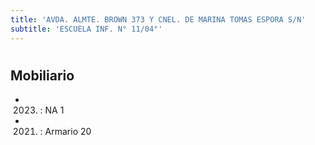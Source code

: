 ```yaml
---
title: 'AVDA. ALMTE. BROWN 373 Y CNEL. DE MARINA TOMAS ESPORA S/N'
subtitle: 'ESCUELA INF. N° 11/04°'
---
```


#


## Mobiliario

*  (2023) : NA 1 

*  (2021) : Armario 20 



